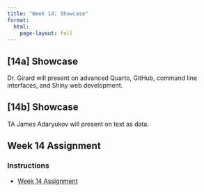```yaml
---
title: "Week 14: Showcase"
format:
  html:
    page-layout: full
---
```


## [14a] Showcase

Dr. Girard will present on advanced Quarto, GitHub, command line interfaces, and Shiny web development. 


## [14b] Showcase

TA James Adaryukov will present on text as data.


## Week 14 Assignment

### Instructions

- [Week 14 Assignment](./Assignments/14_Assignment.html)
